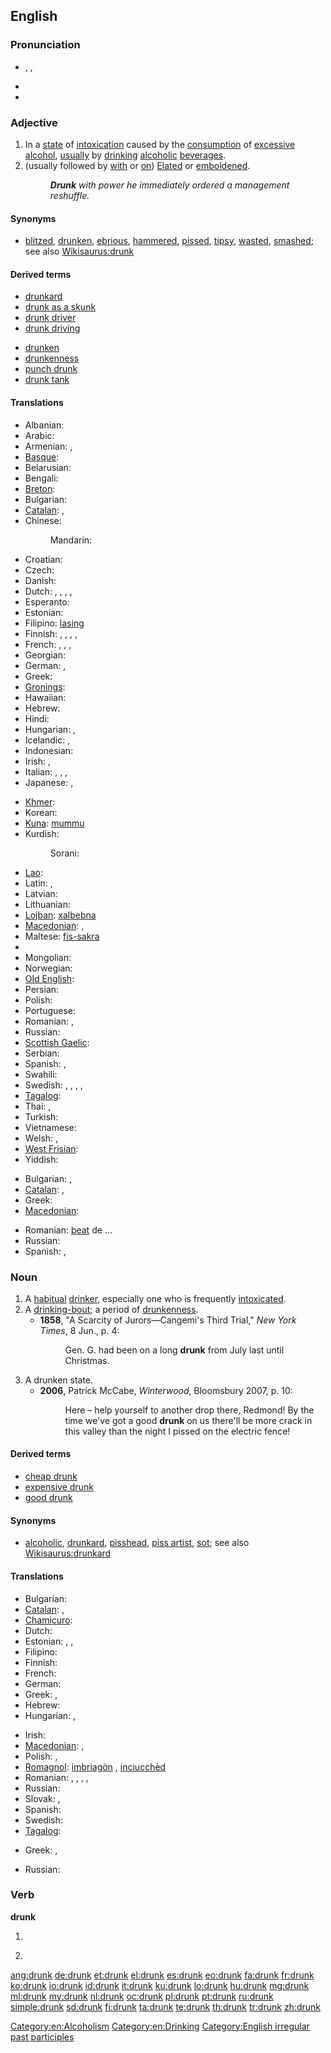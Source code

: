 ==English==

===Pronunciation===
* {{enPR|drŭngk}}, {{IPA|/drʌŋk/}}, {{SAMPA|/drVNk/}}
* {{audio|en-us-drunk.ogg|Audio (US)}}
* {{rhymes|ʌŋk}}

===Adjective===
{{en-adj|er}}

# In a [[state]] of [[intoxication]] caused by the [[consumption]] of [[excessive]] [[alcohol]], [[usually]] by [[drink]]ing [[alcoholic]] [[beverage]]s.
# (usually followed by [[with]] or [[on]]) [[elated|Elated]] or [[emboldened]].
#: '''''Drunk''' with power he immediately ordered a management reshuffle.''

====Synonyms====
* {{sense|intoxicated from alcohol}} [[blitzed]], [[drunken]], [[ebrious]], [[hammered]], [[pissed]], [[tipsy]], [[wasted]], [[smashed]]; see also [[Wikisaurus:drunk]]

====Derived terms====
{{rel-top|terms derived from drunk}}
* [[drunkard]]
* [[drunk as a skunk]]
* [[drunk driver]]
* [[drunk driving]]
{{rel-mid}}
* [[drunken]]
* [[drunkenness]]
* [[punch drunk]]
* [[drunk tank]]
{{rel-bottom}}

====Translations====
{{trans-top|intoxicated after drinking too much alcohol}}
* Albanian: {{t|sq|i dehur}}
* Arabic: {{t|ar|سكران|tr=sakraan}}
* Armenian: {{t-|hy|խմած|tr=xmaç}}, {{t|hy|հարբած|tr=harbaç}}
* [[Basque]]: {{t|eu|mozkor}}
* Belarusian: {{t-|be|п'яны|alt=п’яны|tr=pjány|xs=Belarusian}}
* Bengali: {{t|bn|মাতাল|tr=mātāla|sc=Beng|xs=Bengali}}
* [[Breton]]: {{t|br|mezv}}
* Bulgarian: {{t|bg|пиян}}
* [[Catalan]]: {{t|ca|borratxo}}, {{t|ca|embriac}}
* Chinese:
*: Mandarin: {{t-|cmn|醉|tr=zuì|sc=Hani}}
* Croatian: {{t-|hr|pijan}}
* Czech: {{t-|cs|opilý|m}}
* Danish: {{t-|da|fuld}}
* Dutch: {{t+|nl|dronken}}, {{t+|nl|zat}}, {{t+|nl|bezopen}}, {{t+|nl|blauw}}, {{t+|nl|beschonken}}
* Esperanto: {{t-|eo|ebria|xs=Esperanto}}
* Estonian: {{t|et|purjus}}
* Filipino: [[lasing]]
* Finnish: {{t|fi|humalainen}}, {{t|fi|juopunut}}, {{t|fi|humalassa}}, {{t|fi|kännissä}} {{qualifier|colloquial}}, {{t|fi|jurrissa}} {{qualifier|colloquial}}
* French: {{t+|fr|ivre}}, {{t+|fr|saoul}}, {{qualifier|informal}} {{t|fr|bourré}}, {{qualifier|Quebec, informal}} {{t|fr|paqueté}}
* Georgian: {{t-|ka|მთვრალი|tr=mt‘vrali|sc=Geor|xs=Georgian}}
* German: {{t+|de|betrunken}},  {{t+|de|besoffen}}
* Greek: {{t+|el|μεθυσμένος|m|tr=methysménos}}
* [[Gronings]]: {{tø|gos|doen}}
* Hawaiian: {{t|haw|ʻona}}
* Hebrew: {{t|he|שיכור}}
* Hindi: {{t|hi|मत्त}}
* Hungarian: {{t|hu|ittas}},  {{t+|hu|részeg}}
* Icelandic: {{t|is|fullur|m}}, {{t|is|drukkinn|m}}
* Indonesian: {{t|id|mabuk}}
* Irish: {{t|ga|ólta}}, {{t-|ga|meisce|alt=ar meisce|xs=Irish}}
* Italian: {{t|it|ubriaco}}, {{t|it|avvinazzato}}, {{t|it|ebbro}}, {{t|it|sborniato}}
* Japanese: {{t-|ja|酔っ払い|tr=よっぱらい, yopparai}},  {{t-|ja|酔い|tr=よい, yoi}}
{{trans-mid}}
* [[Khmer]]: {{t|km|ស្រវឹង|tr=sra-weung}}
* Korean: {{t|ko|취한|tr=chwihan|sc=Kore}}
* [[Kuna]]: [[mummu]]
* Kurdish:
*: Sorani: {{t|ku|سه‌رخۆش|tr=serxosh|sc=ku-Arab}}
* [[Lao]]: {{t-|lo|ເມົາເຫລົ້າ|tr=mao-lao|sc=Laoo|xs=Lao}}
* Latin: {{t-|la|ebrius|m|alt=ēbrius}}, {{t-|la|potus|m|alt=pōtus}}
* Latvian: {{t|lv|dzērājs}}
* Lithuanian: {{t|lt|girtas|xs=Lithuanian}}
* [[Lojban]]: [[xalbebna]]
* [[Macedonian]]: {{t-|mk|пијан|m|tr=píjan}},  {{t|mk|опиен|m|tr=ópien}}
* Maltese: [[fis-sakra]]
* {{trreq|mi}}
* Mongolian: {{t|mn|согтуу|tr=sogtuu|sc=Cyrl|xs=Mongolian}}
* Norwegian: {{t+|no|full}}
* [[Old English]]: {{t|ang|druncen}}
* Persian: {{t+|fa|مست|tr=mast|xs=Persian}}
* Polish: {{t|pl|pijany}}
* Portuguese: {{t+|pt|bêbado}}
* Romanian: {{t|ro|beat}}, {{t|ro|băut}}
* Russian: {{t+|ru|пьяный|tr=p’jányj}}
* [[Scottish Gaelic]]: {{t|gd|air mhisg}}
* Serbian: {{t|sr|пијан|tr=pijan|sc=Cyrl}}
* Spanish: {{t+|es|borracho}}, {{t+|es|ebrio|m}}
* Swahili: {{t|sw|mlevi}}
* Swedish: {{t|sv|drucken}}, {{t|sv|full}}, {{t|sv|berusad}}, {{t|sv|packad}} {{qualifier|colloquial}}, {{t|sv|dragen}} {{qualifier|familiar}}
* [[Tagalog]]: {{t-|tl|lasing|xs=Tagalog}}
* Thai: {{t|th|ขี้เหล้า|tr=kêe lâo}}, {{t|th|เมาเหล้า|tr=mao lâo}}
* Turkish: {{t+|tr|sarhoş}}
* Vietnamese: {{t|vi|say rượu}}
* Welsh: {{t+|cy|meddw|xs=Welsh}}, {{t+|cy|wedi|xs=Welsh}} {{t+|cy|meddwi|xs=Welsh}}
* [[West Frisian]]: {{t-|fy|dronken|xs=West Frisian}}
* Yiddish: {{t|yi|שיכּור|tr=shiker|xs=Yiddish}}
{{trans-bottom}}

{{trans-top|elated by emotion}}
* Bulgarian: {{t|bg|опиянен}}, {{t|bg|въодушевен}}
* [[Catalan]]: {{t|ca|borratxo}}, {{t|ca|embriac}}
* Greek: {{t+|el|μεθυσμένος|m|tr=methysménos}}
* [[Macedonian]]: {{t|mk|опиен|m|tr=ópien}}
{{trans-mid}}
* Romanian: [[beat]] de ...
* Russian: {{t|ru|опьянённый|tr=op’janjónnyj}}
* Spanish: {{t|es|borracho}}, {{t|es|ebrio}}
{{trans-bottom}}

===Noun===
{{en-noun}}

# A [[habitual]] [[drinker]], especially one who is frequently [[intoxicated]].
# A [[drinking-bout]]; a period of [[drunkenness]].
#* '''1858''', "A Scarcity of Jurors—Cangemi's Third Trial," ''New York Times'', 8 Jun., p. 4:
#*: Gen. G. had been on a long '''drunk''' from July last until Christmas.
# A drunken state.
#* '''2006''', Patrick McCabe, ''Winterwood'', Bloomsbury 2007, p. 10:
#*: Here – help yourself to another drop there, Redmond!  By the time we've got a good '''drunk''' on us there'll be more crack in this valley than the night I pissed on the electric fence!

====Derived terms====
* [[cheap drunk]]
* [[expensive drunk]]
* [[good drunk]]

====Synonyms====
* {{sense|habitual drinker}} [[alcoholic]], [[drunkard]], [[pisshead]], [[piss artist]], [[sot]]; see also [[Wikisaurus:drunkard]]

====Translations====
{{trans-top|drinker}}
* Bulgarian: {{t|bg|пияница|m}}
* [[Catalan]]: {{t|ca|borratxo|m}}, {{t|ca|embriac|m}}
* [[Chamicuro]]: {{tø|ccc|shinitac̈homalo}}
* Dutch: {{t-|nl|dronkaard|m}}
* Estonian: {{t-|et|joodik}},  {{t|et|alkohoolik}},  {{t|et|alkash}}
* Filipino: {{tø|fil|lasinggero}}
* Finnish: {{t+|fi|juoppo}}
* French: {{t+|fr|ivrogne}}
* German: {{t-|de|Trinker|m}}
* Greek: {{t+|el|μέθυσος|m|tr=méthysos}}, {{t+|el|μεθύστακας|m|tr=methýstakas}}
* Hebrew: {{t|he|שיכור|tr=shikor}}
* Hungarian: {{t+|hu|alkoholista}},  {{qualifier|informal}} {{t|hu|piás}}
{{trans-mid}}
* Irish: {{t-|ga|meisceoir|xs=Irish}}
* [[Macedonian]]: {{t-|mk|пијаница|m|f|tr=pijánica}},  {{t|mk|бекрија|m|tr=békrija}} {{qualifier|archaic & poetic}}
* Polish: {{t|pl|pijak|m}}, {{t|pl|pijaczka|f}}
* [[Romagnol]]: [[imbriagòn]] {{m}}, [[inciucchèd]] {{m}}
* Romanian: {{t|ro|alcoolic|m}}, {{t|ro|bețiv|m}}, {{t|ro|bețivă|f}}, {{t|ro|bețivan|m}}, {{t|ro|bețivană|f}}
* Russian: {{t+|ru|пьяница|m|f}}
* Slovak: {{t-|sk|opilec|m}}, {{t-|sk|pijan|m}}
* Spanish: {{t+|es|borracho|m}}
* Swedish: {{t-|sv|fyllo|n}}
* [[Tagalog]]: {{t|tl|lasinggero|xs=Tagalog}}
{{trans-bottom}}

{{trans-top|a drinking-bout; a period of drunkenness}}
* Greek: {{t+|el|μέθη|f|tr=méthi}}, {{t+|el|μεθύσι|n|tr=methýsi}}
{{trans-mid}}
* Russian: {{t|ru|запой|m}}
{{trans-bottom}}

===Verb===
'''drunk'''

# {{past participle of|[[drink]]}}
# {{context|Southern US}} {{simple past of|[[drink]]}}

[[Category:en:Alcoholism]]
[[Category:en:Drinking]]
[[Category:English irregular past participles]]

[[ang:drunk]]
[[de:drunk]]
[[et:drunk]]
[[el:drunk]]
[[es:drunk]]
[[eo:drunk]]
[[fa:drunk]]
[[fr:drunk]]
[[ko:drunk]]
[[io:drunk]]
[[id:drunk]]
[[it:drunk]]
[[ku:drunk]]
[[lo:drunk]]
[[hu:drunk]]
[[mg:drunk]]
[[ml:drunk]]
[[my:drunk]]
[[nl:drunk]]
[[oc:drunk]]
[[pl:drunk]]
[[pt:drunk]]
[[ru:drunk]]
[[simple:drunk]]
[[sd:drunk]]
[[fi:drunk]]
[[ta:drunk]]
[[te:drunk]]
[[th:drunk]]
[[tr:drunk]]
[[zh:drunk]]